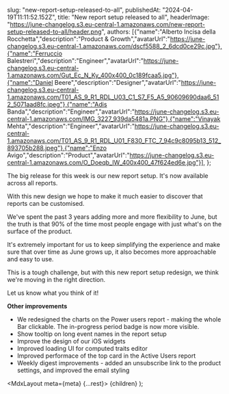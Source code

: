 
slug: "new-report-setup-released-to-all",
publishedAt: "2024-04-19T11:11:52.152Z",
title: "New report setup released to all",
headerImage: "https://june-changelog.s3.eu-central-1.amazonaws.com/new-report-setup-released-to-all/header.png",
authors: [{"name":"Alberto Incisa della Rocchetta","description":"Product & Growth","avatarUrl":"https://june-changelog.s3.eu-central-1.amazonaws.com/dscf5588_2_6dcd0ce29c.jpg"},{"name":"Ferruccio Balestreri","description":"Engineer","avatarUrl":"https://june-changelog.s3.eu-central-1.amazonaws.com/Gut_Ec_N_Ky_400x400_0c189fcaa5.jpg"},{"name":"Daniel Beere","description":"Designer","avatarUrl":"https://june-changelog.s3.eu-central-1.amazonaws.com/T01_AS_9_R1_RDL_U03_C1_S7_F5_A5_90609690daa6_512_5071aad8fc.jpeg"},{"name":"Adis Banda","description":"Engineer","avatarUrl":"https://june-changelog.s3.eu-central-1.amazonaws.com/IMG_3227_939da5481a.PNG"},{"name":"Vinayak Mehta","description":"Engineer","avatarUrl":"https://june-changelog.s3.eu-central-1.amazonaws.com/T01_AS_9_R1_RDL_U01_F830_FTC_7_94c9c8095b13_512_893705b288.jpeg"},{"name":"Enzo Avigo","description":"Product","avatarUrl":"https://june-changelog.s3.eu-central-1.amazonaws.com/O_Doeqb_IW_400x400_47f624ed6e.jpg"}],
};

The big release for this week is our new report setup. It's now available across all reports.

With this new design we hope to make it much easier to discover that reports can be customised.

We've spent the past 3 years adding more and more flexibility to June, but the truth is that 90% of the time most people engage with just what's on the surface of the product.

It's extremely important for us to keep simplifying the experience and make sure that over time as June grows up, it also becomes more approachable and easy to use.

This is a tough challenge, but with this new report setup redesign, we think we're moving in the right direction.

Let us know what you think of it!

**Other improvements**

- We redesigned the charts on the Power users report - making the whole Bar clickable. The in-progress period badge is now more visible.
- Show tooltip on long event names in the report setup
- Improve the design of our iOS widgets
- Improved loading UI for computed traits editor
- Improved performace of the top card in the Active Users report
- Weekly digest improvements - added an unsubscribe link to the product settings, and improved the email styling

<MdxLayout meta={meta} {...rest}>
{children}
</MdxLayout>
);
